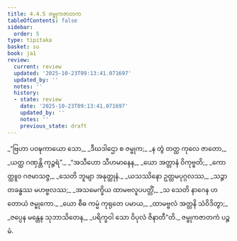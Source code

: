 ```yaml
---
title: 4.4.5 ဇမ္ဗုကဇာတက
tableOfContents: false
sidebar:
  order: 5
type: tipitaka
basket: su
book: ja1
review:
  current: review
  updated: '2025-10-23T09:13:41.071697'
  updated_by: ''
  notes: ''
  history:
  - state: review
    date: '2025-10-23T09:13:41.071697'
    updated_by: ''
    notes: ''
    previous_state: draft
---
```



<ReviewStatus review={frontmatter.review} showDetails={true} />

<HypothesisAnnotation frontmatter={frontmatter} />

<DynamicBreadcrumb />

<Division number="137" book="ja1" e="ch" v="22" p="111">

<Paragraph number="1059" type="verses" book="ja1">
_“ဗြဟာ ပဝဍ္ဎကာယော သော,_  
_ဒီဃဒါဌော စ ဇမ္ဗုက;_  
_န တွံ တတ္ထ ကုလေ ဇာတော,_  
_ယတ္ထ ဂဏှန္တိ ကုဉ္ဇရံ”._  

</Paragraph>

</Division>
<Division number="138" book="ja1" e="ch" v="22" p="111">

<Paragraph number="1060" type="verses" book="ja1">
_“အသီဟော သီဟမာနေန,_  
_ယော အတ္တာနံ ဝိကုဗ္ဗတိ;_  
_ကောတ္ထူဝ ဂဇမာသဇ္ဇ,_  
_သေတိ ဘူမျာ အနုတ္ထုနံ._  

</Paragraph>

</Division>
<Division number="139" book="ja1" e="ch" v="22" p="111">

<Paragraph number="1061" type="verses" book="ja1">
_ယသဿိနော ဥတ္တမပုဂ္ဂလဿ,_  
_သဉ္ဇာတခန္ဓဿ မဟဗ္ဗလဿ;_  
_အသမေက္ခိယ ထာမဗလူပပတ္တိံ,_  
_သ သေတိ နာဂေန ဟတောယံ ဇမ္ဗုကော._  

</Paragraph>

</Division>
<Division number="140" book="ja1" e="ch" v="22" p="111">

<Paragraph number="1062" type="verses" book="ja1">
_ယော စီဓ ကမ္မံ ကုရုတေ ပမာယ,_  
_ထာမဗ္ဗလံ အတ္တနိ သံဝိဒိတွာ;_  
_ဇပ္ပေန မန္တေန သုဘာသိတေန,_  
_ပရိက္ခဝါ သော ဝိပုလံ ဇိနာတီ”တိ._  


</Paragraph>
</Division>

<Paragraph number="1063" type="center" book="ja1">
ဇမ္ဗုကဇာတကံ ပဉ္စမံ.
</Paragraph>